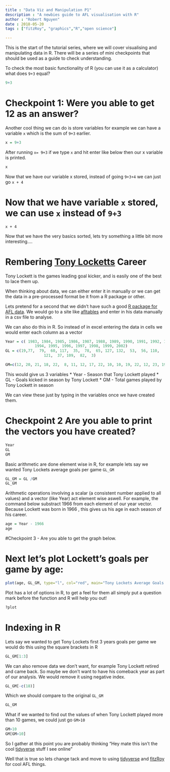 ```yaml
---
title : "Data Viz and Manipulation P1"
description : "A newbies guide to AFL visualisation with R"
author : "Robert Nguyen"
date : 2018-05-20
tags : ["fitzRoy", "graphics","R","open science"]

---
```


This is the start of the tutorial series, where we will cover visualising and manipulating data in R. There will be a series of mini checkpoints that should be used as a guide to check understanding. 

To check the most basic functionality of R (you can use it as a calculator) what does `9+3` equal?

```r

9+3
```

# Checkpoint 1: Were you able to get 12 as an answer? 

Another cool thing we can do is store variables for example we can have a variable `x` which is the sum of `9+3` earlier. 

```r
x = 9+3
```

After running `x= 9+3` if we type `x` and hit enter like below then our x variable is printed.

```r

x
```

Now that we have our variable x stored, instead of going  `9+3+4` we can just go `x + 4`

# Now that we have variable `x` stored, we can use `x` instead of `9+3`

`x + 4`

Now that we have the very basics sorted, lets try something a little bit more interesting....



# Rembering [Tony Locketts](https://www.youtube.com/watch?v=8PCgPAP4n7w) Career

Tony Lockett is the games leading goal kicker, and is easily one of the best to lace them up. 

When thinking about data, we can either enter it in manually or we can get the data in a pre-processed format be it from a R package or other. 

Lets pretend for a second that we didn't have such a good [R package for AFL data](https://github.com/jimmyday12/fitzRoy). We would go to a site like [afltables](https://afltables.com/afl/stats/players/T/Tony_Lockett.html) and enter in his data manually in a csv file to analyse. 

We can also do this in R. So instead of in excel entering the data in cells we would enter each column as a vector

```r

Year = c( 1983, 1984, 1985, 1986, 1987, 1988, 1989, 1990, 1991, 1992, 1993,
             1994, 1995, 1996, 1997, 1998, 1999, 2002)
GL = c(19,77,  79,  60, 117,  35,  78,  65, 127, 132,  53,  56, 110,
                 121,  37, 109,  82,  3)

GM=c(12, 20, 21, 18, 22,  8, 11, 12, 17, 22, 10, 10, 19, 22, 12, 23, 19,3)

```

This would give us 3 variables
* Year - Season that Tony  Lockett played
* GL - Goals kicked in season by Tony Lockett
* GM - Total games played by Tony Lockett in season

We can view these just by typing in the variables once we have created them. 

# Checkpoint 2 Are you able to print the vectors you have created?

```r
Year
GL
GM
```

Basic arithmetic are done element wise in R, for example lets say we wanted Tony Lockets average goals per game `GL_GM` 

```r
GL_GM = GL /GM
GL_GM
```


Arithmetic operations involving a scalar (a consistent number applied to all values) and a vector (like Year) act element wise aswell. For example, the command below substract 1966 from each element of our year vector. Because Lockett was born in 1966 , this gives us his age in each season of his career.

```r
age = Year - 1966 
age
```


#Checkpoint 3 - Are you able to get the graph below.

# Next let's plot Lockett's goals per game by age:

```r
plot(age, GL_GM, type="l", col="red", main="Tony Lockets Average Goals Per Game by Age")
```

Plot has a lot of options in R, to get a feel for them all simply put a question mark before the function and R will help you out!

```r
?plot
```


# Indexing in R 

Lets say we wanted to get Tony Lockets first 3 years goals per game we would do this using the square brackets in R

```r
GL_GM[1:3]


```

We can also remove data we don't want, for example Tony Lockett retired and came back. So maybe we don't want to have his comeback year as part of our analysis. We would remove it using negative index. 

```r
GL_GM[-c(18)]

```
Which we should compare to the original `GL_GM`

```r
GL_GM
```

What if we wanted to find out the values of when Tony Lockett played more than 10 games, we could just go `GM>10`

```r
GM>10
GM[GM>10]
```
So I gather at this point you are probably thinking "Hey mate this isn't the cool [tidyverse](https://www.tidyverse.org/learn/) stuff I see online"

Well that is true so lets change tack and move to using [tidyverse](http://r4ds.had.co.nz) and [fitzRoy](https://github.com/jimmyday12/fitzRoy) for cool AFL things.



